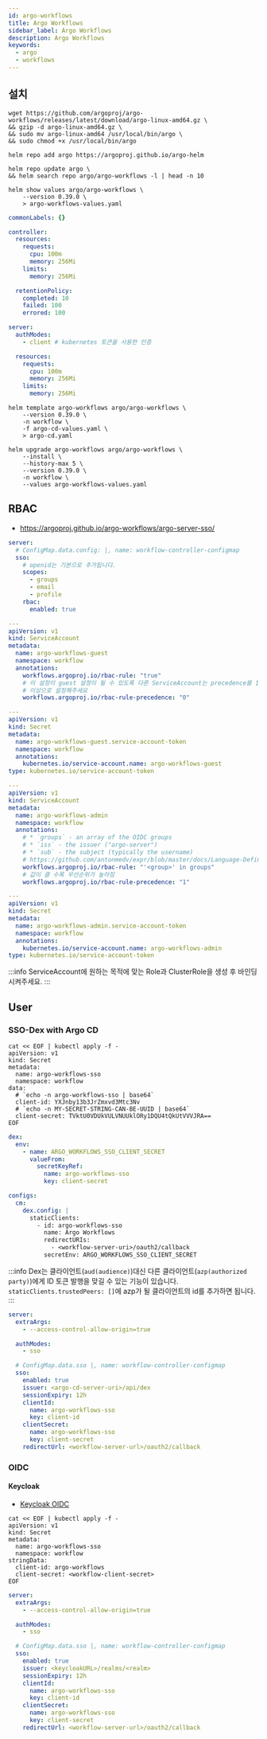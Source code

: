 ```yaml
---
id: argo-workflows
title: Argo Workflows
sidebar_label: Argo Workflows
description: Argo Workflows
keywords:
  - argo
  - workflows
---
```


## 설치

```shell
wget https://github.com/argoproj/argo-workflows/releases/latest/download/argo-linux-amd64.gz \
&& gzip -d argo-linux-amd64.gz \
&& sudo mv argo-linux-amd64 /usr/local/bin/argo \
&& sudo chmod +x /usr/local/bin/argo
```

```shell
helm repo add argo https://argoproj.github.io/argo-helm
```

```shell
helm repo update argo \
&& helm search repo argo/argo-workflows -l | head -n 10
```

```shell
helm show values argo/argo-workflows \
    --version 0.39.0 \
    > argo-workflows-values.yaml
```

```yaml title="argo-workflows-values.yaml"
commonLabels: {}

controller:
  resources:
    requests:
      cpu: 100m
      memory: 256Mi
    limits:
      memory: 256Mi

  retentionPolicy:
    completed: 10
    failed: 100
    errored: 100

server:
  authModes:
    - client # kubernetes 토큰을 사용한 인증

  resources:
    requests:
      cpu: 100m
      memory: 256Mi
    limits:
      memory: 256Mi
```

```shell
helm template argo-workflows argo/argo-workflows \
    --version 0.39.0 \
    -n workflow \
    -f argo-cd-values.yaml \
    > argo-cd.yaml
```

```shell
helm upgrade argo-workflows argo/argo-workflows \
    --install \
    --history-max 5 \
    --version 0.39.0 \
    -n workflow \
    --values argo-workflows-values.yaml
```

## RBAC

- https://argoproj.github.io/argo-workflows/argo-server-sso/

```yaml title="argo-workflows-values.yaml"
server:
  # ConfigMap.data.config: |, name: workflow-controller-configmap
  sso:
    # openid는 기본으로 추가됩니다.
    scopes:
      - groups
      - email
      - profile
    rbac:
      enabled: true
```

```yaml
---
apiVersion: v1
kind: ServiceAccount
metadata:
  name: argo-workflows-guest
  namespace: workflow
  annotations:
    workflows.argoproj.io/rbac-rule: "true"
    # 이 설정이 guest 설정이 될 수 있도록 다른 ServiceAccount는 precedence를 1
    # 이상으로 설정해주세요
    workflows.argoproj.io/rbac-rule-precedence: "0"

---
apiVersion: v1
kind: Secret
metadata:
  name: argo-workflows-guest.service-account-token
  namespace: workflow
  annotations:
    kubernetes.io/service-account.name: argo-workflows-guest
type: kubernetes.io/service-account-token
```

```yaml
---
apiVersion: v1
kind: ServiceAccount
metadata:
  name: argo-workflows-admin
  namespace: workflow
  annotations:
    # * `groups` - an array of the OIDC groups
    # * `iss` - the issuer ("argo-server")
    # * `sub` - the subject (typically the username)
    # https://github.com/antonmedv/expr/blob/master/docs/Language-Definition.md
    workflows.argoproj.io/rbac-rule: "'<group>' in groups"
    # 값이 클 수록 우선순위가 높아짐
    workflows.argoproj.io/rbac-rule-precedence: "1"

---
apiVersion: v1
kind: Secret
metadata:
  name: argo-workflows-admin.service-account-token
  namespace: workflow
  annotations:
    kubernetes.io/service-account.name: argo-workflows-admin
type: kubernetes.io/service-account-token
```

:::info
ServiceAccount에 원하는 목적에 맞는 Role과 ClusterRole을 생성 후 바인딩 시켜주세요.
:::

## User

### SSO-Dex with Argo CD

```shell
cat << EOF | kubectl apply -f -
apiVersion: v1
kind: Secret
metadata:
  name: argo-workflows-sso
  namespace: workflow
data:
  # `echo -n argo-workflows-sso | base64`
  client-id: YXJnby13b3JrZmxvd3Mtc3Nv
  # `echo -n MY-SECRET-STRING-CAN-BE-UUID | base64`
  client-secret: TVktU0VDUkVULVNUUklORy1DQU4tQkUtVVVJRA==
EOF
```

```yaml title="argo-cd-values.yaml"
dex:
  env:
    - name: ARGO_WORKFLOWS_SSO_CLIENT_SECRET
      valueFrom:
        secretKeyRef:
          name: argo-workflows-sso
          key: client-secret

configs:
  cm:
    dex.config: |
      staticClients:
        - id: argo-workflows-sso
          name: Argo Workflows
          redirectURIs:
            - <workflow-server-uri>/oauth2/callback
          secretEnv: ARGO_WORKFLOWS_SSO_CLIENT_SECRET
```

:::info
Dex는 클라이언트(`aud(audience)`)대신 다른 클라이언트(`azp(authorized party)`)에게 ID 토큰 발행을 맞길 수 있는 기능이 있습니다. `staticClients.trustedPeers: []`에 azp가 될 클라이언트의 id를 추가하면 됩니다.
:::

```yaml title="argo-workflows-values.yaml"
server:
  extraArgs:
    - --access-control-allow-origin=true

  authModes:
    - sso

  # ConfigMap.data.sso |, name: workflow-controller-configmap
  sso:
    enabled: true
    issuer: <argo-cd-server-uri>/api/dex
    sessionExpiry: 12h
    clientId:
      name: argo-workflows-sso
      key: client-id
    clientSecret:
      name: argo-workflows-sso
      key: client-secret
    redirectUrl: <workflow-server-url>/oauth2/callback
```

### OIDC

#### Keycloak

- [Keycloak OIDC](/docs/mlops/mlops/auth/keycloak/openid-connect.mdx)

```shell
cat << EOF | kubectl apply -f -
apiVersion: v1
kind: Secret
metadata:
  name: argo-workflows-sso
  namespace: workflow
stringData:
  client-id: argo-workflows
  client-secret: <workflow-client-secret>
EOF
```

```yaml title="argo-workflows-values.yaml"
server:
  extraArgs:
    - --access-control-allow-origin=true

  authModes:
    - sso

  # ConfigMap.data.sso |, name: workflow-controller-configmap
  sso:
    enabled: true
    issuer: <keycloakURL>/realms/<realm>
    sessionExpiry: 12h
    clientId:
      name: argo-workflows-sso
      key: client-id
    clientSecret:
      name: argo-workflows-sso
      key: client-secret
    redirectUrl: <workflow-server-url>/oauth2/callback
```
